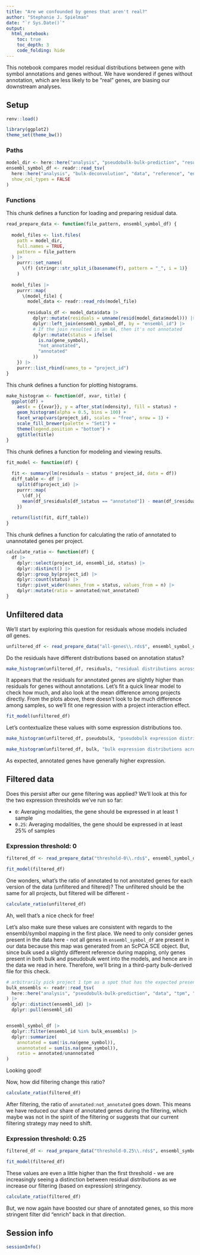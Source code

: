 ```yaml
---
title: "Are we confounded by genes that aren't real?"
author: "Stephanie J. Spielman"
date: "`r Sys.Date()`"
output:
  html_notebook:
    toc: true
    toc_depth: 3
    code_folding: hide
---
```


This notebook compares model residual distributions between gene with symbol annotations and genes without. 
We have wondered if genes without annotation, which are less likely to be "real" genes, are biasing our downstream analyses.


## Setup


```r
renv::load()

library(ggplot2)
theme_set(theme_bw())
```

### Paths

```r
model_dir <- here::here("analysis", "pseudobulk-bulk-prediction", "results", "models")
ensembl_symbol_df <- readr::read_tsv(
  here::here("analysis", "bulk-deconvolution", "data", "reference", "ensembl_symbol.tsv"), 
  show_col_types = FALSE
)
```

### Functions

This chunk defines a function for loading and preparing residual data.
```r
read_prepare_data <- function(file_pattern, ensembl_symbol_df) {
  
  model_files <- list.files(
    path = model_dir,
    full.names = TRUE,
    pattern = file_pattern
  ) |>
    purrr::set_names(
      \(f) {stringr::str_split_i(basename(f), pattern = "_", i = 1)}
    )
  
  model_files |>
    purrr::map(
      \(model_file) {
        model_data <- readr::read_rds(model_file)
        
        residuals_df <- model_data$data |> 
          dplyr::mutate(residuals = unname(resid(model_data$model))) |> 
          dplyr::left_join(ensembl_symbol_df, by = "ensembl_id") |>
          # If the join resulted in an NA, then it's not annotated
          dplyr::mutate(status = ifelse(
            is.na(gene_symbol), 
            "not_annotated", 
            "annotated"
          ))
    }) |>
    purrr::list_rbind(names_to = "project_id")
}
```

This chunk defines a function for plotting histograms.
```r
make_histogram <- function(df, xvar, title) {
  ggplot(df) +
    aes(x = {{xvar}}, y = after_stat(ndensity), fill = status) + 
    geom_histogram(alpha = 0.5, bins = 100) +
    facet_wrap(vars(project_id), scales = "free", nrow = 1) +
    scale_fill_brewer(palette = "Set1") + 
    theme(legend.position = "bottom") + 
    ggtitle(title)  
}
```

This chunk defines a function for modeling and viewing results.
```r
fit_model <- function(df) {
    
  fit <- summary(lm(residuals ~ status * project_id, data = df))
  diff_table <- df |>
    split(df$project_id) |>
    purrr::map(
      \(df_){
      mean(df_$residuals[df_$status == "annotated"]) - mean(df_$residuals[df_$status == "not_annotated"])
    })
  
  return(list(fit, diff_table))
}
```

This chunk defines a function for calculating the ratio of annotated to unannotated genes per project.
```r
calculate_ratio <- function(df) {
  df |>
    dplyr::select(project_id, ensembl_id, status) |>
    dplyr::distinct() |>
    dplyr::group_by(project_id) |>
    dplyr::count(status) |>
    tidyr::pivot_wider(names_from = status, values_from = n) |>
    dplyr::mutate(ratio = annotated/not_annotated)  
}
```

## Unfiltered data 

We'll start by exploring this question for residuals whose models included _all_ genes.


```r
unfiltered_df <- read_prepare_data("all-genes\\.rds$", ensembl_symbol_df) 
```


Do the residuals have different distributions based on annotation status?

```r
make_histogram(unfiltered_df, residuals, "residual distributions across annotation status")
```


It appears that the residuals for annotated genes are slightly higher than residuals for genes without annotations.
Let's fit a quick linear model to check how much, and also look at the mean difference among projects directly.
From the plots above, there doesn't look to be much difference among samples, so we'll fit one regression with a project interaction effect.


```r
fit_model(unfiltered_df)
```

Let's contextualize these values with some expression distributions too.

```r
make_histogram(unfiltered_df, pseudobulk, "pseudobulk expression distributions across annotation status")
```

```r
make_histogram(unfiltered_df, bulk, "bulk expression distributions across annotation status")
```

As expected, annotated genes have generally higher expression.


## Filtered data

Does this persist after our gene filtering was applied?
We'll look at this for the two expression thresholds we've run so far:

* `0`: Averaging modalities, the gene should be expressed in at least 1 sample
* `0.25`: Averaging modalities, the gene should be expressed in at least 25% of samples

### Expression threshold: 0


```r
filtered_df <- read_prepare_data("threshold-0\\.rds$", ensembl_symbol_df) 
```

```r
fit_model(filtered_df)
```


One wonders, what's the ratio of annotated to not annotated genes for each version of the data (unfiltered and filtered)?
The unfiltered should be the same for all projects, but filtered will be different -

```r
calculate_ratio(unfiltered_df)
```

Ah, well that's a nice check for free!

Let's also make sure these values are consistent with regards to the ensembl/symbol mapping in the first place.
We need to only consider genes present in the data here - not all genes in `ensembl_symbol_df` are present in our data because this map was generated from an ScPCA SCE object.
But, since bulk used a slightly different reference during mapping, only genes present in both bulk and pseudobulk went into the models, and hence are in the data we read in here. 
Therefore, we'll bring in a third-party bulk-derived file for this check.

```r
# arbitrarily pick project 1 tpm as a spot that has the expected present IDs
bulk_ensembls <- readr::read_tsv(
  here::here("analysis", "pseudobulk-bulk-prediction", "data", "tpm", "SCPCP000001_tpm.tsv")
) |>
  dplyr::distinct(ensembl_id) |>
  dplyr::pull(ensembl_id)


ensembl_symbol_df |>
  dplyr::filter(ensembl_id %in% bulk_ensembls) |>
  dplyr::summarize(
    annotated = sum(!is.na(gene_symbol)),
    unannotated = sum(is.na(gene_symbol)),
    ratio = annotated/unannotated
) 
```
Looking good!

Now, how did filtering change this ratio?

```r
calculate_ratio(filtered_df)
```

After filtering, the ratio of `annotated:not_annotated` goes down.
This means we have reduced our share of annotated genes during the filtering, which maybe was not in the spirit of the filtering or suggests that our current filtering strategy may need to shift.


### Expression threshold: 0.25

```r
filtered_df <- read_prepare_data("threshold-0.25\\.rds$", ensembl_symbol_df) 
```


```r
fit_model(filtered_df)
```

These values are even a little higher than the first threshold - we are increasingly seeing a distinction between residual distributions as we increase our filtering (based on expression) stringency.


```r
calculate_ratio(filtered_df)
```

But, we now again have boosted our share of annotated genes, so this more stringent filter did "enrich" back in that direction.

## Session info

```r
sessionInfo()
```